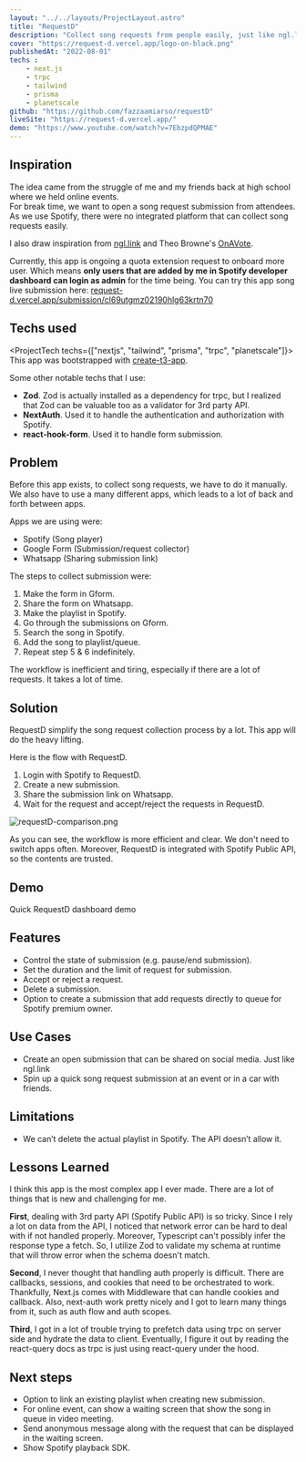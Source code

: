 ```yaml
---
layout: "../../layouts/ProjectLayout.astro"
title: "RequestD"
description: "Collect song requests from people easily, just like ngl.link but integrated with spotify API. Made for Hashnode X Planetscale hackathon"
cover: "https://request-d.vercel.app/logo-on-black.png"
publishedAt: "2022-08-01"
techs : 
    - next.js
    - trpc
    - tailwind
    - prisma
    - planetscale
github: "https://github.com/fazzaamiarso/requestD"
liveSite: "https://request-d.vercel.app/"
demo: "https://www.youtube.com/watch?v=7EbzpdQPMAE"
---
```


## Inspiration
The idea came from the struggle of me and my friends back at high school where we held online events.  
For break time, we want to open a song request submission from attendees. As we use Spotify, there were no integrated platform that can collect song requests easily. 

I also draw inspiration from [ngl.link](https://ngl.link) and Theo Browne's [OnAVote](https://github.com/TheoBr/OnAVote/tree/259026b5405b3895914bc739bcfb2ed36d262f68).

 <Notes heading="Important">Currently, this app is ongoing a quota extension request to onboard more user. Which means **only users that are added by me in Spotify developer dashboard can login as admin** for the time being. </Notes>
You can try this app song live submission here: [request-d.vercel.app/submission/cl69utgmz02190hlg63krtn70](https://request-d.vercel.app/submission/cl69utgmz02190hlg63krtn70)

## Techs used
<ProjectTech techs={["nextjs", "tailwind", "prisma", "trpc", "planetscale"]}>
  This app was bootstrapped with [create-t3-app](https://github.com/t3-oss/create-t3-app).
  
  Some other notable techs that I use:
  - **Zod**. Zod is actually installed as a dependency for trpc, but I realized that Zod can be valuable too as a validator for 3rd party API.
  - **NextAuth**. Used it to handle the authentication and authorization with Spotify.
  - **react-hook-form**. Used it to handle form submission.
</ProjectTech>

## Problem
Before this app exists, to collect song requests, we have to do it manually. We also have to use a many different apps, which leads to a lot of back and forth between apps.    

Apps we are using were: 
- Spotify (Song player)
- Google Form (Submission/request collector)
- Whatsapp (Sharing submission link)

The steps to collect submission were:
1. Make the form in Gform.
2. Share the form on Whatsapp.
3. Make the playlist in Spotify.
4. Go through the submissions on Gform.
5. Search the song in Spotify. 
6. Add the song to playlist/queue.
7. Repeat step 5 & 6 indefinitely.

The workflow is inefficient and tiring, especially if there are a lot of requests. It takes a lot of time. 

## Solution
RequestD simplify the song request collection process by a lot. This app will do the heavy lifting.

Here is the flow with RequestD.
1. Login with Spotify to RequestD.
2. Create a new submission.
3. Share the submission link on Whatsapp.
4. Wait for the request and accept/reject the requests in RequestD.

![requestD-comparison.png](https://cdn.hashnode.com/res/hashnode/image/upload/v1659295237654/kBxm7Ggl1.png)

As you can see, the workflow is more efficient and clear. We don't need to switch apps often. Moreover, RequestD is integrated with Spotify Public API, so the contents are trusted.

## Demo
Quick RequestD dashboard demo

<YoutubeEmbed  youtubeId="7EbzpdQPMAE" title="Requestd admin dashboard demo video" />

## Features
- Control the state of submission (e.g. pause/end submission). 
- Set the duration and the limit of request for submission.
- Accept or reject a request.
- Delete a submission.
- Option to create a submission that add requests directly to queue for Spotify premium owner.

## Use Cases
- Create an open submission that can be shared on social media. Just like ngl.link
- Spin up a quick song request submission at an event or in a car with friends.

## Limitations
- We can’t delete the actual playlist in Spotify. The API doesn’t allow it.

## Lessons Learned
I think this app is the most complex app I ever made. There are a lot of things that is new and challenging for me.

**First**, dealing with 3rd party API (Spotify Public API) is so tricky. Since I rely a lot on data from the API, I noticed 
that network error can be hard to deal with if not handled properly. Moreover, Typescript can't possibly infer the response
type a fetch. So, I utilize Zod to validate my schema at runtime that will throw error when the schema doesn't match.

**Second**, I never thought that handling auth properly is difficult. There are callbacks, sessions, and cookies that need to
be orchestrated to work. Thankfully, Next.js comes with Middleware that can handle cookies and callback. Also, next-auth
work pretty nicely and I got to learn many things from it, such as auth flow and auth scopes.

**Third**, I got in a lot of trouble trying to prefetch data using trpc on server side and hydrate the data to client. 
Eventually, I figure it out by reading the react-query docs as trpc is just using react-query under the hood.

## Next steps
- Option to link an existing playlist when creating new submission.
- For online event, can show a waiting screen that show the song in queue in video meeting.
- Send anonymous message along with the request that can be displayed in the waiting screen.
- Show Spotify playback SDK.
